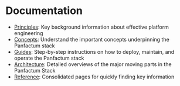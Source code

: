 # Documentation

- [Principles](/docs/principles): Key background information about effective platform engineering
- [Concepts](/docs/concepts): Understand the important concepts underpinning the Panfactum stack
- [Guides](/docs/guides): Step-by-step instructions on how to deploy, maintain, and operate the Panfactum stack
- [Architecture](/docs/architecture): Detailed overviews of the major moving parts in the Panfactum Stack
- [Reference](/docs/reference): Consolidated pages for quickly finding key information
